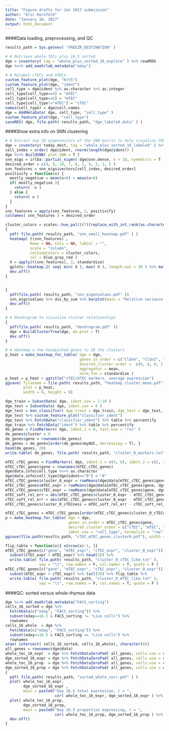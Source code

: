 ```yaml
---
title: "Figure drafts for Jan 2017 submission"
author: "Eric Kernfeld"
date: "January 18, 2017"
output: html_document
---
```


####Data loading, preprocessing, and QC

```r
results_path = Sys.getenv( "FREEZR_DESTINATION" )

# # Retrieve whole TECs plus 16.5 sorted
dge = inventory( tag = "whole_plus_sorted_16_explore" ) %>% readRDS
dge %<>% add_maehrlab_metadata("eday")

# # Relabel cTECs and mTECs
custom_feature_plot(dge, "Krt5")
custom_feature_plot(dge, "ident")
cell_type = dge@ident %>% as.character %>% as.integer
cell_type[cell_type==4] = "mTEC"
cell_type[cell_type==6] = "mTEC"
cell_type[cell_type!="mTEC"] = "cTEC"
names(cell_type) = dge@cell.names
dge = AddMetaData( dge, cell_type, "cell_type" )
custom_feature_plot(dge, "cell_type")
saveRDS( dge, file.path( results_path, "dge_labeled.data" ) )
```

####Show extra info on SNN clustering

```r
# # Extract top 10 eigenvectors of the SNN matrix to help visualize SNN's behavior
dge = inventory( today_dest, tag = "whole_plus_sorted_16_labeled" ) %>% readRDS
cell_index = order( dge@ident, rnorm(length(dge@ident)) )
dge %<>% BuildSNN( plot.SNN = T )
snn_eigs = irlba::partial_eigen( dge@snn.dense, n = 10, symmetric = T ) 
desired_order = c(4, 8, 10, 7, 6, 1, 9, 2, 3, 5 )
snn_features = snn_eigs$vectors[cell_index, desired_order]
positivify = function(x) {
  mostly_negative = mean(x<0) > mean(x>0)
  if( mostly_negative ){
    return( -x )
  } else {
    return( x )
  }
}
snn_features = apply(snn_features, 2, positivify)
colnames( snn_features ) = desired_order

cluster_colors = scales::hue_pal()(7)[replace_with_int_rank(as.character( dge@ident[cell_index] ))]
{
  pdf( file.path( results_path, "snn_small_heatmap.pdf" ) )
  heatmap( t(snn_features) , 
           Rowv = NA, Colv = NA, labCol = "",
           scale = "column",
           ColSideColors = cluster_colors,
           col = blue_gray_red )
  X = apply(t(snn_features), 2, standardize) 
  gplots::heatmap.2( seq( min( X ), max( X ), length.out = 30 ) %>% matrix(ncol = 2), col = blue_gray_red )
  dev.off()
}


{
  pdf(file.path( results_path, "snn_eigenvalues.pdf" ))
  snn_eigs$values %>% div_by_sum %>% barplot(main = "Relative variance captured by SNN components")
  dev.off()
}

# # Dendrogram to visualize cluster relationships
{
  pdf(file.path( results_path, "dendrogram.pdf" ))
  dge = BuildClusterTree(dge, do.plot = T)
  dev.off()
}

# # Heatmap a few handpicked genes to ID the clusters
p_heat = make_heatmap_for_table( dge = dge,
                                 genes_in_order = c("Cldn4", "Cldn3", "Aire", "Fezf2", "Cd80", "Psmb11", "Prss16", "Cd83", "Ackr4"),
                                 desired_cluster_order =  c(6, 4, 0, 2, 3, 5, 7),
                                 aggregator = mean,
                                 norm_fun = standardize )
p_heat = p_heat + ggtitle("cTEC/mTEC markers, average expression")
ggsave( filename = file.path( results_path, "heatmap_cluster_mean.pdf"),
        plot = p_heat,
        width = 6, height = 8)

dge_train = SubsetData( dge, ident.use = 1:10 )
dge_test = SubsetData( dge, ident.use = 0 )
dge_test = knn_classifier( dge_train = dge_train, dge_test = dge_test, my_transform = "PCA_20" )
dge_test %>% custom_feature_plot("classifier_ident")
dge_test %>% FetchData("classifier_ident") %>% table %>% percentify
dge_train %>% FetchData("ident") %>% table %>% percentify
de_genes = FindMarkers( dge, ident.1 = 0, test.use = "roc" )
de_genes$cluster = 0
de_genes$gene = rownames(de_genes)
de_genes = de_genes[order(de_genes$myAUC, decreasing = T), ]
head(de_genes, 20)
write.table( de_genes, file.path( results_path, "cluster_0_markers.txt" ), sep = "\t", row.names = F, col.names = T, quote = F )

mTEC_cTEC_genes = FindMarkers( dge, ident.1 = c(4, 6), ident.2 = c(2, 3, 5, 7), test.use = "roc" )
mTEC_cTEC_genes$gene = rownames(mTEC_cTEC_genes)
dge@data.info$cell_type %<>% as.character
dge@data.info$cell_type[dge@ident=="0"] = "0"
mTEC_cTEC_genes$cluster_0_expr = rowMeans(dge@data[mTEC_cTEC_genes$gene, dge@data.info$cell_type == "0"] )
mTEC_cTEC_genes$mTEC_expr = rowMeans(dge@data[mTEC_cTEC_genes$gene, dge@data.info$cell_type == "mTEC"] )
mTEC_cTEC_genes$cTEC_expr = rowMeans(dge@data[mTEC_cTEC_genes$gene, dge@data.info$cell_type == "cTEC"] )
mTEC_soft_rel_err = abs(mTEC_cTEC_genes$cluster_0_expr - mTEC_cTEC_genes$mTEC_expr) / (mTEC_cTEC_genes$mTEC_expr + 1)
cTEC_soft_rel_err = abs(mTEC_cTEC_genes$cluster_0_expr - mTEC_cTEC_genes$cTEC_expr) / (mTEC_cTEC_genes$cTEC_expr + 1)
mTEC_cTEC_genes$cluster_0_cTECness = mTEC_soft_rel_err - cTEC_soft_rel_err 

mTEC_cTEC_genes = mTEC_cTEC_genes[order(mTEC_cTEC_genes$cluster_0_cTECness, decreasing = T), ]
p = make_heatmap_for_table( dge = dge, 
                            genes_in_order = mTEC_cTEC_genes$gene, 
                            desired_cluster_order = c("cTEC", "mTEC", "0"), 
                            ident.use = "cell_type", normalize = "row")
ggsave(file.path(results_path, "cTEC_mTEC_genes_cluster0.pdf"), width = 4, height = 10)

flip_table = function(x){ x[nrow(x):1, ]}
mTEC_cTEC_genes[c("gene", "mTEC_expr", "cTEC_expr", "cluster_0_expr")] %>% 
  subset(cTEC_expr > mTEC_expr) %>% head(20) %>%
  write.table( file.path( results_path, "cluster_0_cTEC_like.txt" ),
               sep = "\t", row.names = F, col.names = T, quote = F )
mTEC_cTEC_genes[c("gene", "mTEC_expr", "cTEC_expr", "cluster_0_expr")] %>% 
  subset(mTEC_expr > cTEC_expr) %>% tail(20) %>% flip_table %>%
  write.table( file.path( results_path, "cluster_0_mTEC_like.txt" ),
               sep = "\t", row.names = F, col.names = T, quote = F )
```

####QC: sorted versus whole-thymus data

```r
dge %<>% add_maehrlab_metadata("FACS_sorting")
cells_16_sorted = dge %>% 
  FetchData(c("eday", "FACS_sorting")) %>% 
  subset(eday==16.5 & FACS_sorting != "Live cells") %>% 
  rownames
cells_16_whole  = dge %>% 
  FetchData(c("eday", "FACS_sorting")) %>% 
  subset(eday==16.5 & FACS_sorting == "Live cells") %>%
  rownames
atae( intersect( cells_16_sorted, cells_16_whole), character(0))
all_genes = rownames(dge@data)
whole_tec_16_expr  = dge %>% FetchDataZeroPad( all_genes, cells.use = cells_16_whole  ) %>% colMeans
dge_sorted_16_expr = dge %>% FetchDataZeroPad( all_genes, cells.use = cells_16_sorted ) %>% colMeans
whole_tec_16_prop  = dge %>% FetchDataZeroPad( all_genes, cells.use = cells_16_whole  ) %>% apply( 2, prop_nz )
dge_sorted_16_prop = dge %>% FetchDataZeroPad( all_genes, cells.use = cells_16_sorted ) %>% apply( 2, prop_nz )
{
  pdf( file.path( results_path, "sorted_whole_corr.pdf" ) )
  plot( whole_tec_16_expr, 
        dge_sorted_16_expr , 
        main = paste0("Day 16.5 total expression, r = ",
                      cor( whole_tec_16_expr, dge_sorted_16_expr ) %>% round( 2 ) ) )
  plot( whole_tec_16_prop, 
        dge_sorted_16_prop, 
        main = paste0("Day 16.5 proportion expressing, r = ", 
                      cor( whole_tec_16_prop, dge_sorted_16_prop ) %>% round( 2 ) ) )
  dev.off()
}

```